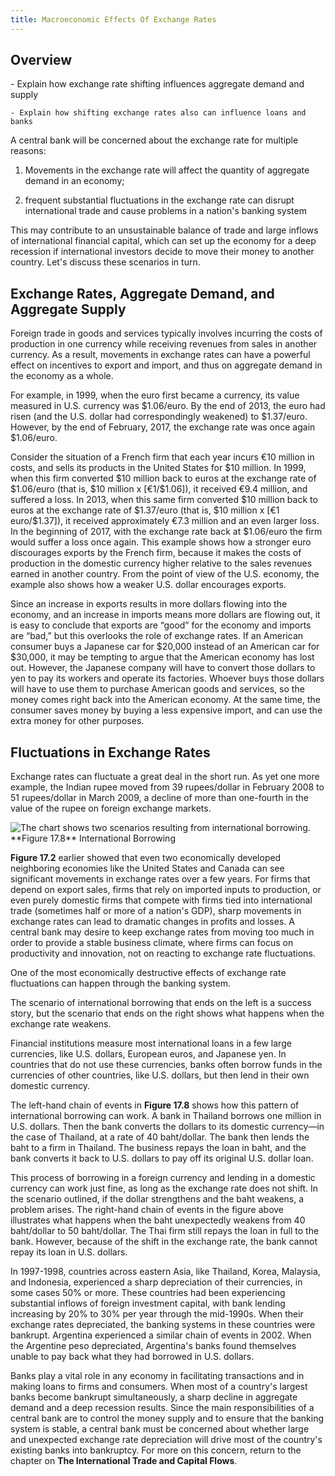 ```yaml
---
title: Macroeconomic Effects Of Exchange Rates
---
```


## Overview

<Info title='By the end of this section, you will be able to:'>
    - Explain how exchange rate shifting influences aggregate demand and supply

    - Explain how shifting exchange rates also can influence loans and banks

</Info>

A central bank will be concerned about the exchange rate for multiple reasons:

1. Movements in the exchange rate will affect the quantity of aggregate demand in an economy;

2. frequent substantial fluctuations in the exchange rate can disrupt international trade and cause problems in a nation's banking system

This may contribute to an unsustainable balance of trade and large inflows of international financial capital, which can set up the economy for a deep recession if international investors decide to move their money to another country. Let's discuss these scenarios in turn.

## Exchange Rates, Aggregate Demand, and Aggregate Supply

Foreign trade in goods and services typically involves incurring the costs of production in one currency while receiving revenues from sales in another currency. As a result, movements in exchange rates can have a powerful effect on incentives to export and import, and thus on aggregate demand in the economy as a whole.

For example, in 1999, when the euro first became a currency, its value measured in U.S. currency was \$1.06/euro. By the end of 2013, the euro had risen (and the U.S. dollar had correspondingly weakened) to \$1.37/euro. However, by the end of February, 2017, the exchange rate was once again \$1.06/euro.

Consider the situation of a French firm that each year incurs €10 million in costs, and sells its products in the United States for \$10 million. In 1999, when this firm converted \$10 million back to euros at the exchange rate of \$1.06/euro (that is, \$10 million x [€1/\$1.06]), it received €9.4 million, and suffered a loss. In 2013, when this same firm converted \$10 million back to euros at the exchange rate of \$1.37/euro (that is, \$10 million x [€1 euro/\$1.37]), it received approximately €7.3 million and an even larger loss. In the beginning of 2017, with the exchange rate back at \$1.06/euro the firm would suffer a loss once again. This example shows how a stronger euro discourages exports by the French firm, because it makes the costs of production in the domestic currency higher relative to the sales revenues earned in another country. From the point of view of the U.S. economy, the example also shows how a weaker U.S. dollar encourages exports.

Since an increase in exports results in more dollars flowing into the economy, and an increase in imports means more dollars are flowing out, it is easy to conclude that exports are “good” for the economy and imports are “bad,” but this overlooks the role of exchange rates. If an American consumer buys a Japanese car for $20,000 instead of an American car for $30,000, it may be tempting to argue that the American economy has lost out. However, the Japanese company will have to convert those dollars to yen to pay its workers and operate its factories. Whoever buys those dollars will have to use them to purchase American goods and services, so the money comes right back into the American economy. At the same time, the consumer saves money by buying a less expensive import, and can use the extra money for other purposes.

## Fluctuations in Exchange Rates

Exchange rates can fluctuate a great deal in the short run. As yet one more example, the Indian rupee moved from 39 rupees/dollar in February 2008 to 51 rupees/dollar in March 2009, a decline of more than one-fourth in the value of the rupee on foreign exchange markets.

<Image alt='The chart shows two scenarios resulting from international borrowing.' src='/images/module-5/chapter-17/section-3/3b1b9d70c4ef51fa801d3fec66976d0861659aed.png' width={500} height={800}>
**Figure 17.8** International Borrowing

</Image>

**Figure 17.2** earlier showed that even two economically developed neighboring economies like the United States and Canada can see significant movements in exchange rates over a few years. For firms that depend on export sales, firms that rely on imported inputs to production, or even purely domestic firms that compete with firms tied into international trade (sometimes half or more of a nation's GDP), sharp movements in exchange rates can lead to dramatic changes in profits and losses. A central bank may desire to keep exchange rates from moving too much in order to provide a stable business climate, where firms can focus on productivity and innovation, not on reacting to exchange rate fluctuations.

<Callout>
  One of the most economically destructive effects of exchange rate fluctuations
  can happen through the banking system.
</Callout>

The scenario of international borrowing that ends on the left is a success story, but the scenario that ends on the right shows what happens when the exchange rate weakens.

Financial institutions measure most international loans in a few large currencies, like U.S. dollars, European euros, and Japanese yen. In countries that do not use these currencies, banks often borrow funds in the currencies of other countries, like U.S. dollars, but then lend in their own domestic currency.

The left-hand chain of events in **Figure 17.8** shows how this pattern of international borrowing can work. A bank in Thailand borrows one million in U.S. dollars. Then the bank converts the dollars to its domestic currency—in the case of Thailand, at a rate of 40 baht/dollar. The bank then lends the baht to a firm in Thailand. The business repays the loan in baht, and the bank converts it back to U.S. dollars to pay off its original U.S. dollar loan.

This process of borrowing in a foreign currency and lending in a domestic currency can work just fine, as long as the exchange rate does not shift. In the scenario outlined, if the dollar strengthens and the baht weakens, a problem arises. The right-hand chain of events in the figure above illustrates what happens when the baht unexpectedly weakens from 40 baht/dollar to 50 baht/dollar. The Thai firm still repays the loan in full to the bank. However, because of the shift in the exchange rate, the bank cannot repay its loan in U.S. dollars.

In 1997-1998, countries across eastern Asia, like Thailand, Korea, Malaysia, and Indonesia, experienced a sharp depreciation of their currencies, in some cases 50% or more. These countries had been experiencing substantial inflows of foreign investment capital, with bank lending increasing by 20% to 30% per year through the mid-1990s. When their exchange rates depreciated, the banking systems in these countries were bankrupt. Argentina experienced a similar chain of events in 2002. When the Argentine peso depreciated, Argentina's banks found themselves unable to pay back what they had borrowed in U.S. dollars.

Banks play a vital role in any economy in facilitating transactions and in making loans to firms and consumers. When most of a country's largest banks become bankrupt simultaneously, a sharp decline in aggregate demand and a deep recession results. Since the main responsibilities of a central bank are to control the money supply and to ensure that the banking system is stable, a central bank must be concerned about whether large and unexpected exchange rate depreciation will drive most of the country's existing banks into bankruptcy. For more on this concern, return to the chapter on **The International Trade and Capital Flows**.
